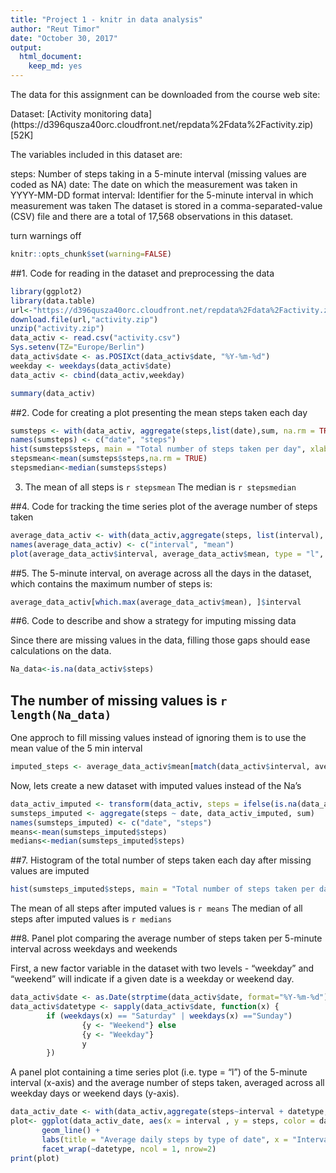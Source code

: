 ---
title: "Project 1 - knitr in data analysis"
author: "Reut Timor"
date: "October 30, 2017"
output: 
  html_document: 
    keep_md: yes
---
The data for this assignment can be downloaded from the course web site:

Dataset: [Activity monitoring data] (https://d396qusza40orc.cloudfront.net/repdata%2Fdata%2Factivity.zip) [52K]

The variables included in this dataset are:

steps: Number of steps taking in a 5-minute interval (missing values are coded as NA)
date: The date on which the measurement was taken in YYYY-MM-DD format
interval: Identifier for the 5-minute interval in which measurement was taken
The dataset is stored in a comma-separated-value (CSV) file and there are a total of 17,568 observations in this dataset.

turn warnings off 

```{r}
knitr::opts_chunk$set(warning=FALSE)
```


##1. Code for reading in the dataset and preprocessing the data


```{r}
library(ggplot2)
library(data.table)
url<-"https://d396qusza40orc.cloudfront.net/repdata%2Fdata%2Factivity.zip"
download.file(url,"activity.zip")
unzip("activity.zip")
data_activ <- read.csv("activity.csv")
Sys.setenv(TZ="Europe/Berlin")
data_activ$date <- as.POSIXct(data_activ$date, "%Y-%m-%d")
weekday <- weekdays(data_activ$date)
data_activ <- cbind(data_activ,weekday)

summary(data_activ)
```


##2. Code for creating a plot presenting the mean steps taken each day

```{r}
sumsteps <- with(data_activ, aggregate(steps,list(date),sum, na.rm = TRUE))
names(sumsteps) <- c("date", "steps")
hist(sumsteps$steps, main = "Total number of steps taken per day", xlab = "Total steps taken per day")
stepsmean<-mean(sumsteps$steps,na.rm = TRUE)
stepsmedian<-median(sumsteps$steps)
```


3. The mean of all steps is `r stepsmean` 
The median is `r stepsmedian`


##4. Code for tracking the time series plot of the average number of steps taken


```{r}
average_data_activ <- with(data_activ,aggregate(steps, list(interval), mean, na.rm=TRUE))
names(average_data_activ) <- c("interval", "mean")
plot(average_data_activ$interval, average_data_activ$mean, type = "l", lwd = 2, xlab="Interval", ylab="Average number of steps", main="Average number of steps per intervals")
```


##5. The 5-minute interval, on average across all the days in the dataset, which contains the maximum number of steps is:


```{r}
average_data_activ[which.max(average_data_activ$mean), ]$interval
```


##6. Code to describe and show a strategy for imputing missing data


Since there are missing values in the data, filling those gaps should ease calculations on the data. 


```{r}
Na_data<-is.na(data_activ$steps)
```
## The number of missing values is `r length(Na_data)`


One approch to fill missing values instead of ignoring them is to use the mean value of the 5 min interval


```{r}
imputed_steps <- average_data_activ$mean[match(data_activ$interval, average_data_activ$interval)]
```


Now, lets create a new dataset with imputed values instead of the Na's

```{r}
data_activ_imputed <- transform(data_activ, steps = ifelse(is.na(data_activ$steps), yes = imputed_steps, no = data_activ$steps))
sumsteps_imputed <- aggregate(steps ~ date, data_activ_imputed, sum)
names(sumsteps_imputed) <- c("date", "steps")
means<-mean(sumsteps_imputed$steps)
medians<-median(sumsteps_imputed$steps)

```


##7. Histogram of the total number of steps taken each day after missing values are imputed


```{r}
hist(sumsteps_imputed$steps, main = "Total number of steps taken per day", xlab = "Total steps taken per day")
```

The mean of all steps after imputed values is `r means` 
The median of all steps after imputed values is `r medians`

##8. Panel plot comparing the average number of steps taken per 5-minute interval across weekdays and weekends


First, a new factor variable in the dataset with two levels - "weekday" and "weekend"  will indicate if a given date is a weekday or weekend day.


```{r}
data_activ$date <- as.Date(strptime(data_activ$date, format="%Y-%m-%d"))
data_activ$datetype <- sapply(data_activ$date, function(x) {
        if (weekdays(x) == "Saturday" | weekdays(x) =="Sunday") 
                {y <- "Weekend"} else 
                {y <- "Weekday"}
                y
        })
```


A panel plot containing a time series plot (i.e. type = "l") of the 5-minute interval (x-axis) and the average number of steps taken, averaged across all weekday days or weekend days (y-axis). 


```{r}
data_activ_date <- with(data_activ,aggregate(steps~interval + datetype, data_activ, mean, na.rm = TRUE))
plot<- ggplot(data_activ_date, aes(x = interval , y = steps, color = datetype)) +
       geom_line() +
       labs(title = "Average daily steps by type of date", x = "Interval", y = "Average number of steps") +
       facet_wrap(~datetype, ncol = 1, nrow=2)
print(plot)
```